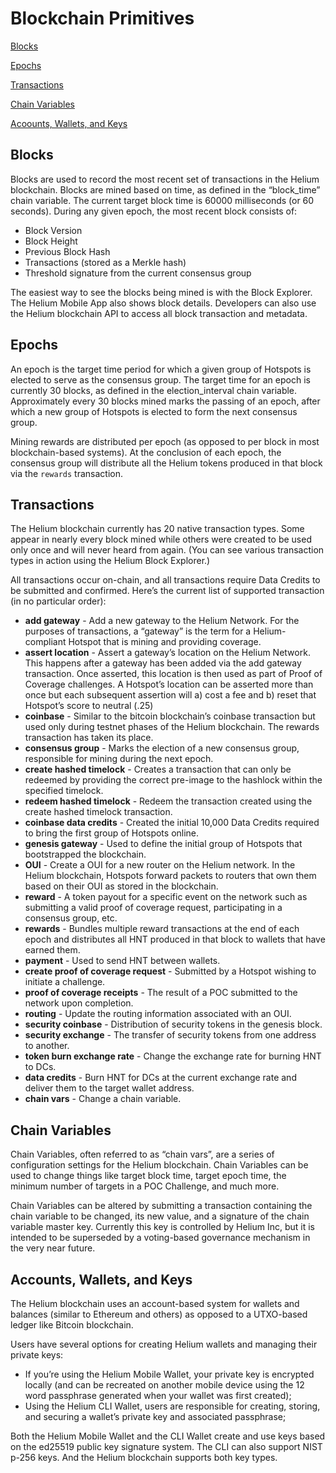 # Blockchain Primitives 


[Blocks](#blocks)

[Epochs](#epochs)

[Transactions](#transactions)

[Chain Variables](#chain-variables)

[Acoounts, Wallets, and Keys](#accounts-wallets-and-keys)


## Blocks
[blocks]: #blocks

Blocks are used to record the most recent set of transactions in the Helium blockchain. Blocks are mined based on time, as defined in the “block_time” chain variable. The current target block time is 60000 milliseconds (or 60 seconds). During any given epoch, the most recent block consists of:

* Block Version
* Block Height 
* Previous Block Hash
* Transactions (stored as a Merkle hash)
* Threshold signature from the current consensus group

The easiest way to see the blocks being mined is with the Block Explorer. The Helium Mobile App also shows block details. Developers can also use the Helium blockchain API to access all block transaction and metadata.

## Epochs
[epochs]: (#epochs)

An epoch is the target time period for which a given group of Hotspots is elected to serve as the consensus group. The target time for an epoch is currently 30 blocks, as defined in the election_interval chain variable. Approximately every 30 blocks mined marks the passing of an epoch, after which a new group of Hotspots is elected to form the next consensus group. 

Mining rewards are distributed per epoch (as opposed to per block in most blockchain-based systems). At the conclusion of each epoch, the consensus group will distribute all the Helium tokens produced in that block via the `rewards` transaction. 

## Transactions
[transactions]: #transactions

The Helium blockchain currently has 20 native transaction types. Some appear in nearly every block mined while others were created to be used only once and will never heard from again. (You can see various transaction types in action using the Helium Block Explorer.) 

All transactions occur on-chain, and all transactions require Data Credits to be submitted and confirmed. Here’s the current list of supported transaction (in no particular order):

* **add gateway** - Add a new gateway to the Helium Network. For the purposes of transactions, a “gateway” is the term for a Helium-compliant Hotspot that is mining and providing coverage. 
* **assert location** - Assert a gateway’s location on the Helium Network. This happens after a gateway has been added via the add gateway transaction. Once asserted, this location is then used as part of Proof of Coverage challenges. A Hotspot’s location can be asserted more than once but each subsequent assertion will a) cost a fee and b) reset that Hotspot’s score to neutral (.25)  
* **coinbase** - Similar to the bitcoin blockchain’s coinbase transaction but used only during testnet phases of the Helium blockchain. The rewards transaction has taken its place.
* **consensus group** - Marks the election of a new consensus group, responsible for mining during the next epoch.
* **create hashed timelock** - Creates a transaction that can only be redeemed by providing the correct pre-image to the hashlock within the specified timelock. 
* **redeem hashed timelock** - Redeem the transaction created using the create hashed timelock transaction. 
* **coinbase data credits** - Created the initial 10,000 Data Credits required to bring the first group of Hotspots online. 
* **genesis gateway** - Used to define the initial group of Hotspots that bootstrapped the blockchain. 
* **OUI** - Create a OUI for a new router on the Helium network. In the Helium blockchain, Hotspots forward packets to routers that own them based on their OUI as stored in the blockchain.  
* **reward** - A token payout for a specific event on the network such as submitting a valid proof of coverage request, participating in a consensus group, etc. 
* **rewards** -  Bundles multiple reward transactions at the end of each epoch and distributes all HNT produced in that block to wallets that have earned them. 
* **payment** - Used to send HNT between wallets. 
* **create proof of coverage request** - Submitted by a Hotspot wishing to initiate a challenge. 
* **proof of coverage receipts** - The result of a POC submitted to the network upon completion. 
* **routing** - Update the routing information associated with an OUI.
* **security coinbase** - Distribution of security tokens in the genesis block. 
* **security exchange** - The transfer of security tokens from one address to another. 
* **token burn exchange rate** - Change the exchange rate for burning HNT to DCs. 
* **data credits** - Burn HNT for DCs at the current exchange rate and deliver them to the target wallet address.
* **chain vars** - Change a chain variable. 

## Chain Variables
[chain-variables]: #chain-variables

Chain Variables, often referred to as “chain vars”, are a series of configuration settings for the Helium blockchain. Chain Variables can be used to change things like target block time, target epoch time, the minimum number of targets in a POC Challenge, and much more. 

Chain Variables can be altered by submitting a transaction containing the chain variable to be changed, its new value, and a signature of the chain variable master key. Currently this key is controlled by Helium Inc, but it is intended to be superseded by a voting-based governance mechanism in the very near future.

## Accounts, Wallets, and Keys
[accounts-wallets-keys]: #accounts-wallets-and-keys

The Helium blockchain uses an account-based system for wallets and balances (similar to Ethereum and others) as opposed to a UTXO-based ledger like Bitcoin blockchain.

Users have several options for creating Helium wallets and managing their private keys:

* If you’re using the Helium Mobile Wallet, your private key is encrypted locally (and can be recreated on another mobile device using the 12 word passphrase generated when your wallet was first created);
* Using the Helium CLI Wallet, users are responsible for creating, storing, and securing a wallet’s private key and associated passphrase;

Both the Helium Mobile Wallet and the CLI Wallet create and use keys based on the ed25519 public key signature system. The CLI can also support NIST p-256 keys. And the Helium blockchain supports both key types.

